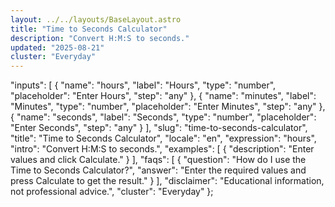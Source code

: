```yaml
---
layout: ../../layouts/BaseLayout.astro
title: "Time to Seconds Calculator"
description: "Convert H:M:S to seconds."
updated: "2025-08-21"
cluster: "Everyday"
---
```



  "inputs": [
    {
      "name": "hours",
      "label": "Hours",
      "type": "number",
      "placeholder": "Enter Hours",
      "step": "any"
    },
    {
      "name": "minutes",
      "label": "Minutes",
      "type": "number",
      "placeholder": "Enter Minutes",
      "step": "any"
    },
    {
      "name": "seconds",
      "label": "Seconds",
      "type": "number",
      "placeholder": "Enter Seconds",
      "step": "any"
    }
  ],
  "slug": "time-to-seconds-calculator",
  "title": "Time to Seconds Calculator",
  "locale": "en",
  "expression": "hours",
  "intro": "Convert H:M:S to seconds.",
  "examples": [
    {
      "description": "Enter values and click Calculate."
    }
  ],
  "faqs": [
    {
      "question": "How do I use the Time to Seconds Calculator?",
      "answer": "Enter the required values and press Calculate to get the result."
    }
  ],
  "disclaimer": "Educational information, not professional advice.",
  "cluster": "Everyday"
};

<Calculator schema={schema} />
